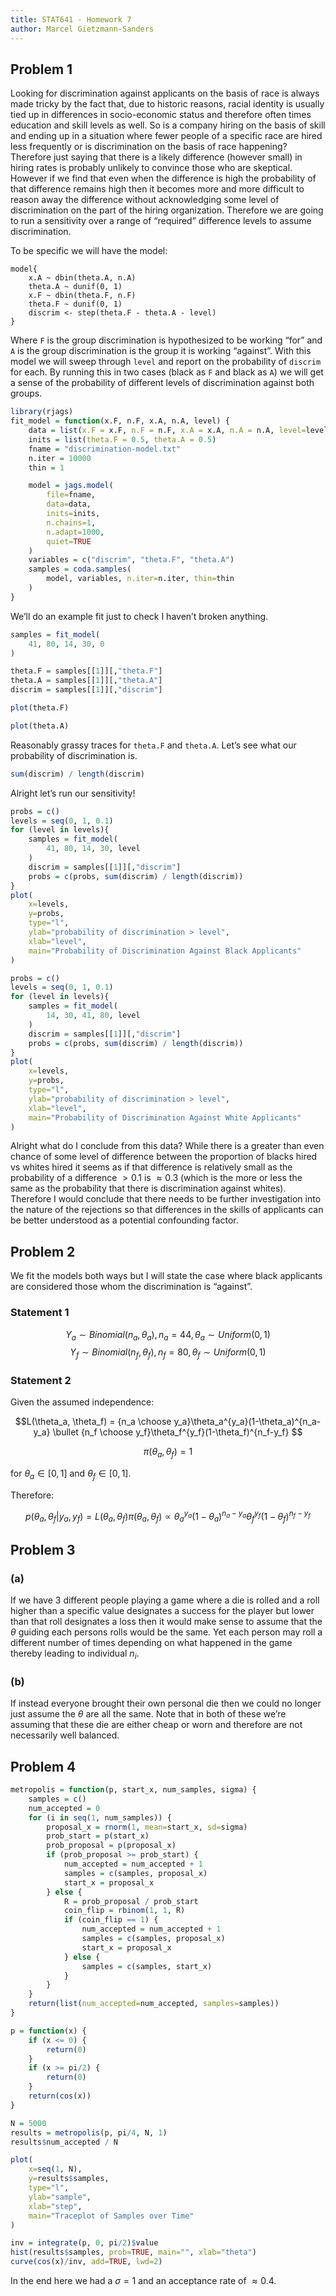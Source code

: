 ```yaml
---
title: STAT641 - Homework 7
author: Marcel Gietzmann-Sanders
---
```


## Problem 1

Looking for discrimination against applicants on the basis of race is
always made tricky by the fact that, due to historic reasons, racial 
identity is usually tied up in differences in socio-economic status and 
therefore often times education and skill levels as well. So is a company
hiring on the basis of skill and ending up in a situation where fewer
people of a specific race are hired less frequently or is discrimination 
on the basis of race happening? Therefore just saying
that there is a likely difference (however small) in hiring rates is
probably unlikely to convince those who are skeptical. However if we find 
that even when the difference is high the probability of that difference 
remains high then it becomes more and more difficult to reason away 
the difference without acknowledging some level of discrimination on the 
part of the hiring organization. Therefore we are going to run a sensitivity
over a range of "required" difference levels to assume discrimination. 

To be specific we will have the model:

```
model{
    x.A ~ dbin(theta.A, n.A)
    theta.A ~ dunif(0, 1)
    x.F ~ dbin(theta.F, n.F)
    theta.F ~ dunif(0, 1)
    discrim <- step(theta.F - theta.A - level)
}
```

Where `F` is the group discrimination is hypothesized to be working "for" 
and `A` is the group discrimination is the group it is working "against". 
With this model we will sweep through `level` and report on the probability of `discrim` 
for each. By running this in two cases (black as `F` and black as `A`) we will 
get a sense of the probability of different levels of discrimination against 
both groups. 


```r
library(rjags)
fit_model = function(x.F, n.F, x.A, n.A, level) {
    data = list(x.F = x.F, n.F = n.F, x.A = x.A, n.A = n.A, level=level)
    inits = list(theta.F = 0.5, theta.A = 0.5)
    fname = "discrimination-model.txt"
    n.iter = 10000
    thin = 1

    model = jags.model(
        file=fname,
        data=data,
        inits=inits,
        n.chains=1,
        n.adapt=1000,
        quiet=TRUE
    )
    variables = c("discrim", "theta.F", "theta.A")
    samples = coda.samples(
        model, variables, n.iter=n.iter, thin=thin
    )
}
```

We'll do an example fit just to check I haven't broken anything. 
```r
samples = fit_model(
    41, 80, 14, 30, 0
)

theta.F = samples[[1]][,"theta.F"]
theta.A = samples[[1]][,"theta.A"]
discrim = samples[[1]][,"discrim"]

plot(theta.F)

plot(theta.A)
```

Reasonably grassy traces for `theta.F` and `theta.A`. Let's see what our
probability of discrimination is. 

```r
sum(discrim) / length(discrim)
```

Alright let's run our sensitivity!

```r
probs = c()
levels = seq(0, 1, 0.1)
for (level in levels){
    samples = fit_model(
        41, 80, 14, 30, level
    )
    discrim = samples[[1]][,"discrim"]
    probs = c(probs, sum(discrim) / length(discrim))
}
plot(
    x=levels,
    y=probs,
    type="l",
    ylab="probability of discrimination > level",
    xlab="level",
    main="Probability of Discrimination Against Black Applicants"
)
```

```r
probs = c()
levels = seq(0, 1, 0.1)
for (level in levels){
    samples = fit_model(
        14, 30, 41, 80, level
    )
    discrim = samples[[1]][,"discrim"]
    probs = c(probs, sum(discrim) / length(discrim))
}
plot(
    x=levels,
    y=probs,
    type="l",
    ylab="probability of discrimination > level",
    xlab="level",
    main="Probability of Discrimination Against White Applicants"
)
```

Alright what do I conclude from this data? While there is a greater than 
even chance of some level of difference between the proportion of blacks
hired vs whites hired it seems as if that difference is relatively small as
the probability of a difference $>0.1$ is $\approx 0.3$ (which is the more
or less the same as the probability that there is discrimination against
whites). Therefore I would conclude that there needs to be further 
investigation into the nature of the rejections so that differences in 
the skills of applicants can be better understood as a potential confounding
factor. 

## Problem 2

We fit the models both ways but I will state the case where black applicants 
are considered those whom the discrimination is "against".

### Statement 1

$$Y_a \sim Binomial(n_a, \theta_a), n_a = 44, \theta_a \sim Uniform(0,1)$$
$$Y_f \sim Binomial(n_f, \theta_f), n_f = 80, \theta_f \sim Uniform(0,1)$$

### Statement 2

Given the assumed independence:

$$L(\theta_a, \theta_f) = {n_a \choose y_a}\theta_a^{y_a}(1-\theta_a)^{n_a-y_a} \bullet {n_f \choose y_f}\theta_f^{y_f}(1-\theta_f)^{n_f-y_f} $$

$$\pi(\theta_a, \theta_f) = 1$$

for $\theta_a \in [0, 1]$ and $\theta_f \in [0, 1]$.

Therefore:

$$p(\theta_a, \theta_f | y_a, y_f)=L(\theta_a, \theta_f) \pi(\theta_a, \theta_f) \propto \theta_a^{y_a}(1-\theta_a)^{n_a-y_a}\theta_f^{y_f}(1-\theta_f)^{n_f-y_f}$$

## Problem 3

### (a)

If we have 3 different people playing a game where a die is rolled and a roll higher than 
a specific value designates a success for the player but lower than that roll designates 
a loss then it would make sense to assume that the $\theta$ guiding each persons rolls 
would be the same. Yet each person may roll a different number of times depending on what 
happened in the game thereby leading to individual $n_i$. 

### (b) 

If instead everyone brought their own personal die then we could no longer just assume 
the $\theta$ are all the same. Note that in both of these we're assuming that these 
die are either cheap or worn and therefore are not necessarily well balanced. 

## Problem 4

```r
metropolis = function(p, start_x, num_samples, sigma) {
    samples = c()
    num_accepted = 0
    for (i in seq(1, num_samples)) {
        proposal_x = rnorm(1, mean=start_x, sd=sigma)
        prob_start = p(start_x)
        prob_proposal = p(proposal_x)
        if (prob_proposal >= prob_start) {
            num_accepted = num_accepted + 1
            samples = c(samples, proposal_x)
            start_x = proposal_x
        } else {
            R = prob_proposal / prob_start 
            coin_flip = rbinom(1, 1, R)
            if (coin_flip == 1) {
                num_accepted = num_accepted + 1
                samples = c(samples, proposal_x)
                start_x = proposal_x
            } else {
                samples = c(samples, start_x)
            }
        }
    }
    return(list(num_accepted=num_accepted, samples=samples))
}

p = function(x) {
    if (x <= 0) {
        return(0)
    }
    if (x >= pi/2) {
        return(0)
    }
    return(cos(x))
}

N = 5000
results = metropolis(p, pi/4, N, 1)
results$num_accepted / N
```

```r
plot(
    x=seq(1, N),
    y=results$samples,
    type="l",
    ylab="sample",
    xlab="step",
    main="Traceplot of Samples over Time"
)
```

```r
inv = integrate(p, 0, pi/2)$value
hist(results$samples, prob=TRUE, main="", xlab="theta")
curve(cos(x)/inv, add=TRUE, lwd=2)
```

In the end here we had a $\sigma=1$ and an acceptance rate of $\approx 0.4$. 





